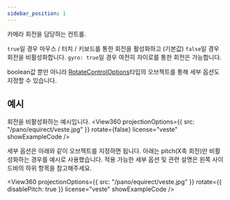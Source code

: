 ```yaml
---
sidebar_position: 1
---
```


<OptionDescriptor type="boolean | RotateControlOptions" defaultVal="true" added="4.0.0" />

카메라 회전을 담당하는 컨트롤.

`true`일 경우 마우스 / 터치 / 키보드를 통한 회전을 활성화하고 (기본값)
`false`일 경우 회전을 비활성화합니다. `gyro: true`일 경우 여전히 자이로를 통한 회전은 가능합니다.

boolean값 뿐만 아니라 [RotateControlOptions](/docs/api/Interface/RotateControlOptions)타입의 오브젝트를 통해 세부 옵션도 지정할 수 있습니다.

## 예시
회전을 비활성화하는 예시입니다.
<View360
  projectionOptions={{
    src: "/pano/equirect/veste.jpg"
  }}
  rotate={false}
  license="veste"
  showExampleCode />

세부 옵션은 아래와 같이 오브젝트를 지정하면 됩니다.
아래는 pitch(X축 회전)만 비활성화하는 경우를 예시로 사용했습니다.
적용 가능한 세부 옵션 및 관련 설명은 왼쪽 사이드바의 하위 항목을 참고해주세요.

<View360
  projectionOptions={{
    src: "/pano/equirect/veste.jpg"
  }}
  rotate={{
    disablePitch: true
  }}
  license="veste"
  showExampleCode />
